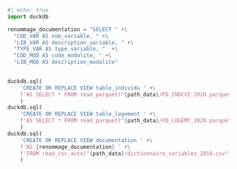 ```python
#| echo: true
import duckdb

renommage_documentation = "SELECT " +\
  "COD_VAR AS nom_variable, " +\
  "LIB_VAR AS description_variable, " +\
  "TYPE_VAR AS type_variable, "  +\
  "COD_MOD AS code_modalite, " +\
  "LIB_MOD AS description_modalite"
    

duckdb.sql(
    'CREATE OR REPLACE VIEW table_individu ' +\
    f'AS SELECT * FROM read_parquet("{path_data}/FD_INDCVI_2020.parquet")'
    )
duckdb.sql(
    'CREATE OR REPLACE VIEW table_logement ' +\
    f'AS SELECT * FROM read_parquet("{path_data}/FD_LOGEMT_2020.parquet")'
    )
duckdb.sql(
    'CREATE OR REPLACE VIEW documentation ' +\
    f'AS {renommage_documentation} ' +\
    f'FROM read_csv_auto("{path_data}/dictionnaire_variables_2019.csv", header=true)'
    )
```
